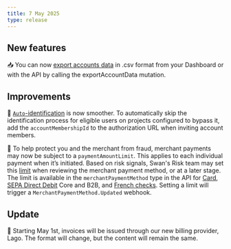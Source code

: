 ```yaml
---
title: 7 May 2025
type: release
---
```


## New features

📥 You can now [export accounts data](/topics/accounts/overview/guide-export) in .csv format from your Dashboard or with the API by calling the exportAccountData mutation.

## Improvements

🪪 [`Auto`-identification](https://docs.swan.io/developers/using-api/authentication/guide-get-token-user/#url-parameters-optional) is now smoother. To automatically skip the identification process for eligible users on projects configured to bypass it, add the `accountMembershipId` to the authorization URL when inviting account members. 

🤏 To help protect you and the merchant from fraud, merchant payments may now be subject to a `paymentAmountLimit`. 
This applies to each individual payment when it’s initiated. Based on risk signals, Swan's Risk team may set this [limit](https://docs.swan.io/developers/using-api/webhooks/#events-funding) when reviewing the merchant payment method, or at a later stage. 
The limit is available in the `merchantPaymentMethod` type in the API for [Card](/topics/merchants/online/cards/#payment-limit), [SEPA Direct Debit](/topics/merchants/online/sdd/#payment-limit) Core and B2B, and [French checks](/topics/merchants/online/checks/#payment-limit). 
Setting a limit will trigger a `MerchantPaymentMethod.Updated` webhook.

## Update

🧾 Starting May 1st, invoices will be issued through our new billing provider, Lago.
The format will change, but the content will remain the same.
